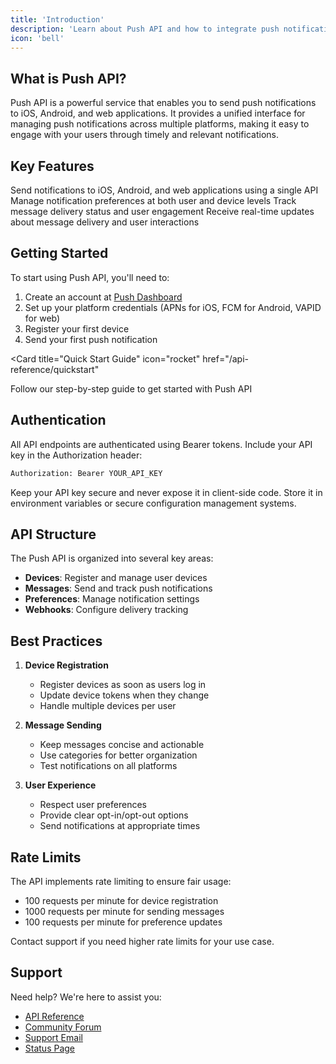 ```yaml
---
title: 'Introduction'
description: 'Learn about Push API and how to integrate push notifications into your applications'
icon: 'bell'
---
```


## What is Push API?

Push API is a powerful service that enables you to send push notifications to iOS, Android, and web applications. It provides a unified interface for managing push notifications across multiple platforms, making it easy to engage with your users through timely and relevant notifications.

## Key Features

<CardGroup cols={2}>
  <Card
    title="Multi-Platform Support"
    icon="devices"
    href="/api-reference/quickstart"
  >
    Send notifications to iOS, Android, and web applications using a single API
  </Card>
  <Card
    title="User Preferences"
    icon="settings"
    href="/api-reference/endpoint/update-user-preferences"
  >
    Manage notification preferences at both user and device levels
  </Card>
  <Card
    title="Delivery Tracking"
    icon="chart"
    href="/api-reference/endpoint/get-message"
  >
    Track message delivery status and user engagement
  </Card>
  <Card
    title="Webhooks"
    icon="webhook"
    href="/api-reference/webhooks"
  >
    Receive real-time updates about message delivery and user interactions
  </Card>
</CardGroup>

## Getting Started

To start using Push API, you'll need to:

1. Create an account at [Push Dashboard](https://dashboard.push.com)
2. Set up your platform credentials (APNs for iOS, FCM for Android, VAPID for web)
3. Register your first device
4. Send your first push notification

<Card
  title="Quick Start Guide"
  icon="rocket"
  href="/api-reference/quickstart"
>
  Follow our step-by-step guide to get started with Push API
</Card>

## Authentication

All API endpoints are authenticated using Bearer tokens. Include your API key in the Authorization header:

```bash
Authorization: Bearer YOUR_API_KEY
```

<Note>
  Keep your API key secure and never expose it in client-side code. Store it in environment variables or secure configuration management systems.
</Note>

## API Structure

The Push API is organized into several key areas:

- **Devices**: Register and manage user devices
- **Messages**: Send and track push notifications
- **Preferences**: Manage notification settings
- **Webhooks**: Configure delivery tracking

## Best Practices

1. **Device Registration**
   - Register devices as soon as users log in
   - Update device tokens when they change
   - Handle multiple devices per user

2. **Message Sending**
   - Keep messages concise and actionable
   - Use categories for better organization
   - Test notifications on all platforms

3. **User Experience**
   - Respect user preferences
   - Provide clear opt-in/opt-out options
   - Send notifications at appropriate times

## Rate Limits

The API implements rate limiting to ensure fair usage:

- 100 requests per minute for device registration
- 1000 requests per minute for sending messages
- 100 requests per minute for preference updates

<Note>
  Contact support if you need higher rate limits for your use case.
</Note>

## Support

Need help? We're here to assist you:

- [API Reference](/api-reference)
- [Community Forum](https://community.push.com)
- [Support Email](mailto:support@push.com)
- [Status Page](https://status.push.com)

